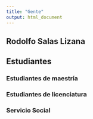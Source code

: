 ```yaml
---
title: "Gente"
output: html_document
---
```



## Rodolfo Salas Lizana

## Estudiantes

### Estudiantes de maestría
### Estudiantes de licenciatura
### Servicio Social

